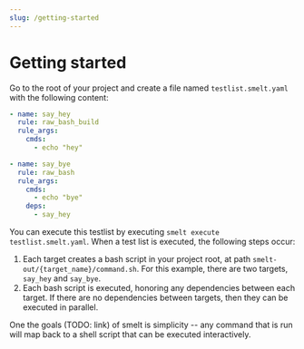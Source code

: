 ```yaml
---
slug: /getting-started
---
```


# Getting started

Go to the root of your project and create a file named `testlist.smelt.yaml` with the following content:

```yaml
- name: say_hey
  rule: raw_bash_build
  rule_args:
    cmds:
      - echo "hey"

- name: say_bye
  rule: raw_bash
  rule_args:
    cmds:
      - echo "bye"
    deps:
      - say_hey
```

You can execute this testlist by executing `smelt execute testlist.smelt.yaml`. When a test list is executed, the following steps occur:

1. Each target creates a bash script in your project root, at path `smelt-out/{target_name}/command.sh`. For this example, there are two targets, `say_hey` and `say_bye`.
2. Each bash script is executed, honoring any dependencies between each target. If there are no dependencies between targets, then they can be executed in parallel.

One the goals (TODO: link) of smelt is simplicity -- any command that is run will map back to a shell script that can be executed interactively.
